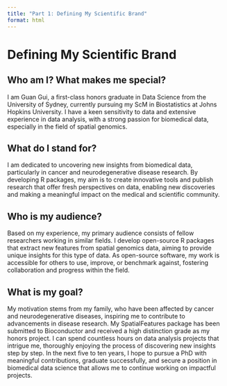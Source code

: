 ```yaml
---
title: "Part 1: Defining My Scientific Brand"
format: html
---
```


# Defining My Scientific Brand

## Who am I? What makes me special?

I am Guan Gui, a first-class honors graduate in Data Science from the University of Sydney, currently pursuing my ScM in Biostatistics at Johns Hopkins University. I have a keen sensitivity to data and extensive experience in data analysis, with a strong passion for biomedical data, especially in the field of spatial genomics.

## What do I stand for?

I am dedicated to uncovering new insights from biomedical data, particularly in cancer and neurodegenerative disease research. By developing R packages, my aim is to create innovative tools and publish research that offer fresh perspectives on data, enabling new discoveries and making a meaningful impact on the medical and scientific community.

## Who is my audience?

Based on my experience, my primary audience consists of fellow researchers working in similar fields. I develop open-source R packages that extract new features from spatial genomics data, aiming to provide unique insights for this type of data. As open-source software, my work is accessible for others to use, improve, or benchmark against, fostering collaboration and progress within the field.

## What is my goal?

My motivation stems from my family, who have been affected by cancer and neurodegenerative diseases, inspiring me to contribute to advancements in disease research. My SpatialFeatures package has been submitted to Bioconductor and received a high distinction grade as my honors project. I can spend countless hours on data analysis projects that intrigue me, thoroughly enjoying the process of discovering new insights step by step. In the next five to ten years, I hope to pursue a PhD with meaningful contributions, graduate successfully, and secure a position in biomedical data science that allows me to continue working on impactful projects.

